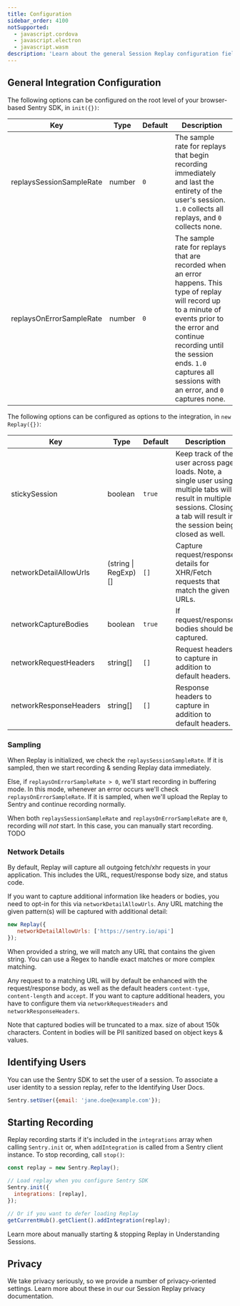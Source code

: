 ```yaml
---
title: Configuration
sidebar_order: 4100
notSupported:
  - javascript.cordova
  - javascript.electron
  - javascript.wasm
description: 'Learn about the general Session Replay configuration fields.'
---
```


<Include name="beta-note-session-replay.mdx" />

## General Integration Configuration

The following options can be configured on the root level of your browser-based Sentry SDK, in `init({})`:

| Key                      | Type   | Default | Description                                                                                                                                                                                                                                                       |
| ------------------------ | ------ | ------- | ----------------------------------------------------------------------------------------------------------------------------------------------------------------------------------------------------------------------------------------------------------------- |
| replaysSessionSampleRate | number | `0`     | The sample rate for replays that begin recording immediately and last the entirety of the user's session. `1.0` collects all replays, and `0` collects none.                                                                                                      |
| replaysOnErrorSampleRate | number | `0`     | The sample rate for replays that are recorded when an error happens. This type of replay will record up to a minute of events prior to the error and continue recording until the session ends. `1.0` captures all sessions with an error, and `0` captures none. |

The following options can be configured as options to the integration, in `new Replay({})`:

| Key                    | Type                 | Default | Description                                                                                                                                                                        |
| ---------------------- | -------------------- | ------- | ---------------------------------------------------------------------------------------------------------------------------------------------------------------------------------- |
| stickySession          | boolean              | `true`  | Keep track of the user across page loads. Note, a single user using multiple tabs will result in multiple sessions. Closing a tab will result in the session being closed as well. |
| networkDetailAllowUrls | (string \| RegExp)[] | `[]`    | Capture request/response details for XHR/Fetch requests that match the given URLs.                                                                                                 |
| networkCaptureBodies   | boolean              | `true`  | If request/response bodies should be captured.                                                                                                                                     |
| networkRequestHeaders  | string[]             | `[]`    | Request headers to capture in addition to default headers.                                                                                                                         |
| networkResponseHeaders | string[]             | `[]`    | Response headers to capture in addition to default headers.                                                                                                                        |

### Sampling

When Replay is initialized, we check the `replaysSessionSampleRate`.
If it is sampled, then we start recording & sending Replay data immediately.

Else, if `replaysOnErrorSampleRate > 0`, we'll start recording in buffering mode.
In this mode, whenever an error occurs we'll check `replaysOnErrorSampleRate`.
If it is sampled, when we'll upload the Replay to Sentry and continue recording normally.

When both `replaysSessionSampleRate` and `replaysOnErrorSampleRate` are `0`, recording will _not_ start.
In this case, you can manually start recording. TODO

### Network Details

By default, Replay will capture all outgoing fetch/xhr requests in your application. This includes the URL, request/response body size, and status code.

If you want to capture additional information like headers or bodies, you need to opt-in for this via `networkDetailAllowUrls`.
Any URL matching the given pattern(s) will be captured with additional detail:

```javascript
new Replay({
   networkDetailAllowUrls: ['https://sentry.io/api']
});
```

When provided a string, we will match any URL that contains the given string. You can use a Regex to handle exact matches or more complex matching.

Any request to a matching URL will by default be enhanced with the request/response body, as well as the default headers `content-type`, `content-length` and `accept`. If you want to capture additional headers, you have to configure them via `networkRequestHeaders` and `networkResponseHeaders`.

Note that captured bodies will be truncated to a max. size of about 150k characters. Content in bodies will be PII sanitized based on object keys & values.

## Identifying Users

You can use the Sentry SDK to set the user of a session. To associate a user identity to a session replay, refer to the <PlatformLink to="/enriching-events/identify-user">Identifying User Docs</PlatformLink>.

```javascript
Sentry.setUser({email: 'jane.doe@example.com'});
```

## Starting Recording

Replay recording starts if it's included in the `integrations` array when calling `Sentry.init` or, when `addIntegration` is called from a Sentry client instance. To stop recording, call `stop()`:

```javascript
const replay = new Sentry.Replay();

// Load replay when you configure Sentry SDK
Sentry.init({
  integrations: [replay],
});

// Or if you want to defer loading Replay
getCurrentHub().getClient().addIntegration(replay);
```

Learn more about manually starting & stopping Replay in <PlatformLink to="/session-replay/understanding-sessions/">Understanding Sessions</PlatformLink>.

## Privacy

We take privacy seriously, so we provide a number of privacy-oriented settings. Learn more about these in our our <PlatformLink to="/session-replay/privacy/#privacy-configuration">Session Replay privacy documentation</PlatformLink>.
